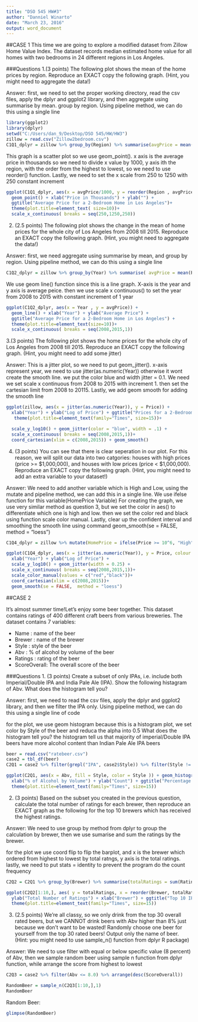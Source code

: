```yaml
---
title: "DSO 545 HW#3"
author: "Danniel Winarto"
date: "March 23, 2016"
output: word_document
---
```



##CASE 1
This time we are going to explore a modified dataset from Zillow Home Value Index. The dataset records
median estimated home value for all homes with two bedrooms in 24 different regions in Los Angeles.

###Questions
1.(3 points) The following plot shows the mean of the home prices by region. Reproduce an EXACT copy the following graph. (Hint, you might need to aggregate the data!)

Answer: 
first, we need to set the proper working directory, read the csv files, apply the dplyr and ggplot2 library, and then aggregate using summarise by mean. group by region.  Using pipeline method, we can do this using a single line 
```r
library(ggplot2)
library(dplyr)
setwd("C:/Users/dan_9/Desktop/DSO 545/HW/HW3")
zillow = read.csv("Zillow2bedroom.csv")
C1Q1_dplyr = zillow %>% group_by(Region) %>% summarise(avgPrice = mean(Price)) 
```


This graph is a scatter plot so we use geom_point(). x axis is the average price in thousands so we need to divide x value by 1000, 
y axis ith the region, with the order from the highest to lowest, so we need to use reorder() function. Lastly, we need to set the x scale from 250 to 1250 with 250 constant increment
```r
ggplot(C1Q1_dplyr, aes(x = avgPrice/1000, y = reorder(Region , avgPrice))) + 
  geom_point() + xlab("Price in Thousands") + ylab("") +
  ggtitle("Average Price for a 2-Bedroom Home in Los Angeles")+
  theme(plot.title=element_text( size=10))+
  scale_x_continuous( breaks = seq(250,1250,250))
```

2. (2.5 points) The following plot shows the change in the mean of home prices for the whole city of Los
Angeles from 2008 till 2015. Reproduce an EXACT copy the following graph. (Hint, you might need
to aggregate the data!)

Answer: 
first, we need aggregate using summarise by mean, and group by region. Using pipeline method, we can do this using a single line 
```r
C1Q2_dplyr = zillow %>% group_by(Year) %>% summarise( avgPrice = mean(Price))

```

We use geom line() function since this is a line graph. X-axis is the year and y axis is average peice. then we use  scale x continuous() to set the year from 2008 to 2015 with constant increment of 1 year
```r
ggplot(C1Q2_dplyr, aes(x = Year , y = avgPrice)) + 
  geom_line() + xlab("Year") + ylab("Average Price") +
  ggtitle("Average Price for a 2-Bedroom Home in Los Angeles") +
  theme(plot.title=element_text(size=10))+
  scale_x_continuous( breaks = seq(2008,2015,1))
```

3.(3 points) The following plot shows the home prices for the whole city of Los Angeles from 2008 till
2015. Reproduce an EXACT copy the following graph. (Hint, you might need to add some jitter)

Answer:
This is a jitter plot, so we need to put geom_jitter(). x-axis represent year, we need to use jitter(as.numeric(Year)) otherwise it wont create the smooth line. we put the color blue and width jitter = 0.1. We need we set scale  x continuous from 2008 to 2015 with increment 1. then set the cartesian limit from 2008 to 20115. Lastly, we add geom smooth for adding the smooth line
```r
ggplot(zillow, aes(x = jitter(as.numeric(Year)), y = Price)) + 
  xlab("Year") + ylab("Log of Price") + ggtitle("Prices for a 2-Bedroom Home in Los Angeles") +
   theme(plot.title=element_text(family="Times", size=15))+

  scale_y_log10() + geom_jitter(color = "blue", width = .1) +
  scale_x_continuous( breaks = seq(2008,2015,1))+
  coord_cartesian(xlim = c(2008,2015)) + geom_smooth()
```

4. (3 points) You can see that there is clear seperation in our plot. For this reason, we will split our data into
two catgories: houses with high prices (price >= $1,000,000), and houses with low prices (price < $1,000,000).
Reproduce an EXACT copy the following graph. (Hint, you might need to add an extra variable to your
dataset!)

Answer:
We need to add another variable which is High and Low, using the mutate and pipeline method, we can add this in a single line. We use ifelse function for this variable(HomePrice Variable)
For creating the graph, we use very similar method as question 3, but we set the color in aes() to differentiate which one is high and low. then we set the color red and black using function scale color manual. Lastly, clear up the confident interval and smoothing the smooth line using command   geom_smooth(se = FALSE,  method = "loess")
```r
C1Q4_dplyr = zillow %>% mutate(HomePrice = ifelse(Price >= 10^6, "High", "Low"))

ggplot(C1Q4_dplyr, aes(x = jitter(as.numeric(Year)), y = Price, colour = HomePrice)) +
  xlab("Year") + ylab("Log of Price") +
  scale_y_log10() + geom_jitter(width = 0.25) + 
  scale_x_continuous( breaks = seq(2008,2015,1))+
  scale_color_manual(values = c("red","black"))+
  coord_cartesian(xlim = c(2008,2015))+ 
  geom_smooth(se = FALSE,  method = "loess")
```


##CASE 2

It's almost summer time!Let's enjoy some beer together. This dataset contains ratings of 400 different craft beers from various breweries. The dataset contains 7 variables:

* Name : name of the beer
* Brewer : name of the brewer
* Style : style of the beer
* Abv : % of alcohol by volume of the beer
* Ratings : rating of the beer
* ScoreOverall: The overall score of the beer

###Questions
1. (3 points) Create a subset of only IPAs, i.e. include both Imperial/Double IPA and India Pale Ale
(IPA). Show the following histagram of Abv. What does the histogram tell you?

Answer:
first, we need to read the csv files, apply the dplyr and ggplot2 library, and then we filter the IPA only.  Using pipeline method, we can do this using a single line of code

for the plot, we use geom histogram because this is a histogram plot, we set color by Style of the beer and reduca the alpha into 0.5
What does the histogram tell you? the histogram tell us that majority of imperial/Double IPA beers have more alcohol content than Indian Pale Ale IPA beers
```r
beer = read.csv("ratebeer.csv")
case2 = tbl_df(beer)
C2Q1 = case2 %>% filter(grepl("IPA", case2$Style)) %>% filter(Style != "Black IPA")

ggplot(C2Q1, aes(x = Abv, fill = Style, color = Style )) + geom_histogram(alpha = 0.5)+
  xlab("% of Alcohol by Volume") + ylab("Count") + ggtitle("Percentage of Alchohol in IPA's")+
  theme(plot.title=element_text(family="Times", size=15))

```

2. (3 points) Based on the subset you created in the previous question, calculate the total number of ratings
for each brewer, then reproduce an EXACT graph as the following for the top 10 brewers which has received
the highest ratings.

Answer:
We need to use group by method from dplyr to group the calculation by brewer, then we use sumarise and sum the ratings by the brewer.

for the plot we use coord flip  to flip the barplot, and x is the brewer which ordered from highest to lowest by total ratngs, y axis is the total ratings. lastly, we need to put stats = identity to prevent the program do the count frequency
```r
C2Q2 = C2Q1 %>% group_by(Brewer) %>% summarise(totalRatings = sum(Ratings)) %>% arrange(desc(totalRatings))

ggplot(C2Q2[1:10,], aes( y = totalRatings, x = reorder(Brewer, totalRatings ))) + geom_bar(stat = "identity") + coord_flip() +
  ylab("Total Number of Ratings") + xlab("Brewer") + ggtitle("Top 10 IPA Breweries")+
  theme(plot.title=element_text(family="Times", size=15))


```

3. (2.5 points) We're all classy, so we only drink from the top 30 overall rated beers, but we CANNOT drink
beers with Abv higher than 8% just because we don't want to be wasted!
Randomly choose one beer for yourself from the top 30 rated beers! Output only the name of beer. (Hint:
you might need to use sample_n() function from dplyr R package)

Answer: 
We need to use filter with equal or below specific value (8 percent) of Abv, then we sample random beer using sample n function from dplyr function, while arrange the score from highest to lowest
```r
C2Q3 = case2 %>% filter(Abv <= 8.0) %>% arrange(desc(ScoreOverall))

RandomBeer = sample_n(C2Q3[1:10,],1)
RandomBeer
```
Random Beer:
```r
glimpse(RandomBeer)
```
